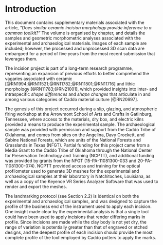 # Introduction

This document contains supplementary materials associated with the article, _"Does similar ceramic incision morphology provide inference to a common toolkit?"_ The volume is organised by chapter, and details the samples and geometric morphometric analyses associated with the experimental and archaeological materials. Images of each sample are included; however, the processed and unprocessed 3D scan data are embargoed for a period of five years from the most recent submission that leverages them.

The incision project is part of a long-term research programme, representing an expansion of previous efforts to better comprehend the vagaries associated with ceramic [@RN1994;@RN11521;@RN11782;@RN11801;@RN11716] and lithic morphology [@RN11783;@RN21001], which provided insights into inter- and intraspecific _shape differences_ and _shape changes_ that articulate in and among various categories of Caddo material culture [@RN20697]. 

The genesis of this project occurred during a slip, glazing, and atmospheric firing workshop at the Arrowmont School of Arts and Crafts in Gatlinburg, Tennessee, where access to the materials, dry box, and electric kilns provided a means to produce the experimental sample. The archaeological sample was provided with permission and support from the Caddo Tribe of Oklahoma, and comes from sites on the Angelina, Davy Crockett, and Sabine National Forests, which are units of the National Forests and Grasslands in Texas (NFGT). Partial funding for this project came from a Media Grant to the Caddo Tribe of Oklahoma through the National Center for Preservation Technology and Training (NCPTT), and additional funding was provided by grants from the NFGT (15-PA-11081300-033 and 20-PA-11081300-074). NCPTT provided access and training for the optical profilometer used to generate 3D meshes for the experimental and archaeological samples at their laboratory in Natchitoches, Louisiana, as well as a copy of the Keyence VR Series Analyzer Software that was used to render and export the meshes.

The landmarking protocol (see Section 2.2) is identical on both the experimental and archaeological samples, and was designed to capture the profile of the business end of the instrument used to apply each incision. One insight made clear by the experimental analysis is that a single tool could have been used to apply incisions that render differing marks in profile. Since incisions are made while the clay body is not yet dry, the range of variation is potentially greater than that of engraved or etched designs, and the deepest profile of each incision should provide the most complete profile of the tool employed by Caddo potters to apply the marks.
